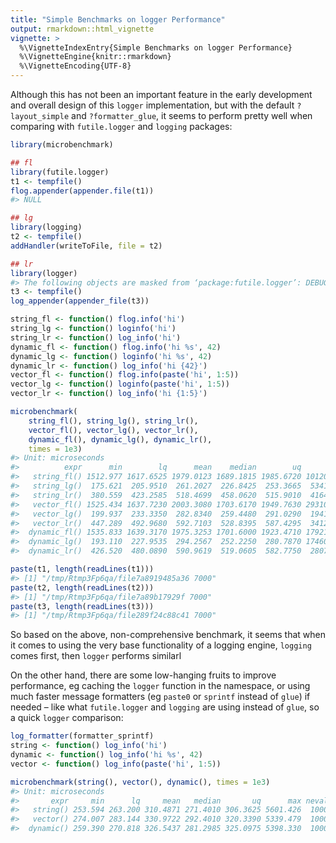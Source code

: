 ```yaml
---
title: "Simple Benchmarks on logger Performance"
output: rmarkdown::html_vignette
vignette: >
  %\VignetteIndexEntry{Simple Benchmarks on logger Performance}
  %\VignetteEngine{knitr::rmarkdown}
  %\VignetteEncoding{UTF-8}
---
```


Although this has not been an important feature in the early development and overall design of this `logger` implementation, but with the default `?layout_simple` and `?formatter_glue`, it seems to perform pretty well when comparing with `futile.logger` and `logging` packages:

```r
library(microbenchmark)

## fl
library(futile.logger)
t1 <- tempfile()
flog.appender(appender.file(t1))
#> NULL

## lg
library(logging)
t2 <- tempfile()
addHandler(writeToFile, file = t2)

## lr
library(logger)
#> The following objects are masked from ‘package:futile.logger’: DEBUG, ERROR, FATAL, INFO, TRACE, WARN
t3 <- tempfile()
log_appender(appender_file(t3))

string_fl <- function() flog.info('hi')
string_lg <- function() loginfo('hi')
string_lr <- function() log_info('hi')
dynamic_fl <- function() flog.info('hi %s', 42)
dynamic_lg <- function() loginfo('hi %s', 42)
dynamic_lr <- function() log_info('hi {42}')
vector_fl <- function() flog.info(paste('hi', 1:5))
vector_lg <- function() loginfo(paste('hi', 1:5))
vector_lr <- function() log_info('hi {1:5}')

microbenchmark(
    string_fl(), string_lg(), string_lr(),
    vector_fl(), vector_lg(), vector_lr(),
    dynamic_fl(), dynamic_lg(), dynamic_lr(),
    times = 1e3)
#> Unit: microseconds
#>          expr      min        lq      mean    median        uq       max neval
#>   string_fl() 1512.977 1617.6525 1979.0123 1689.1815 1985.6720 10120.066  1000
#>   string_lg()  175.621  205.9510  261.2027  226.8425  253.3665  5341.951  1000
#>   string_lr()  380.559  423.2585  518.4699  458.0620  515.9010  4164.467  1000
#>   vector_fl() 1525.434 1637.7230 2003.3080 1703.6170 1949.7630 29310.051  1000
#>   vector_lg()  199.937  233.3350  282.8340  259.4480  291.0290  1941.681  1000
#>   vector_lr()  447.289  492.9680  592.7103  528.8395  587.4295  3412.259  1000
#>  dynamic_fl() 1535.833 1639.3170 1975.3253 1701.6000 1923.4710 17921.065  1000
#>  dynamic_lg()  193.110  227.9535  294.2567  252.2250  280.7870 17460.301  1000
#>  dynamic_lr()  426.520  480.0890  590.9619  519.0605  582.7750  2807.365  1000

paste(t1, length(readLines(t1)))
#> [1] "/tmp/Rtmp3Fp6qa/file7a8919485a36 7000"
paste(t2, length(readLines(t2)))
#> [1] "/tmp/Rtmp3Fp6qa/file7a89b17929f 7000"
paste(t3, length(readLines(t3)))
#> [1] "/tmp/Rtmp3Fp6qa/file289f24c88c41 7000"
```

So based on the above, non-comprehensive benchmark, it seems that when it comes to using the very base functionality of a logging engine, `logging` comes first, then `logger` performs similarl

On the other hand, there are some low-hanging fruits to improve performance, eg caching the `logger` function in the namespace, or using much faster message formatters (eg `paste0` or `sprintf` instead of `glue`) if needed -- like what `futile.logger` and `logging` are using instead of `glue`, so a quick `logger` comparison:

```r
log_formatter(formatter_sprintf)
string <- function() log_info('hi')
dynamic <- function() log_info('hi %s', 42)
vector <- function() log_info(paste('hi', 1:5))

microbenchmark(string(), vector(), dynamic(), times = 1e3)
#> Unit: microseconds
#>       expr     min      lq     mean   median       uq      max neval cld
#>   string() 253.594 263.200 310.4871 271.4010 306.3625 5601.426  1000   a
#>   vector() 274.007 283.144 330.9722 292.4010 320.3390 5339.479  1000   a
#>  dynamic() 259.390 270.818 326.5437 281.2985 325.0975 5398.330  1000   a
```
